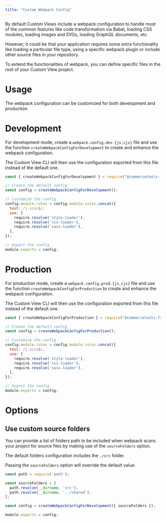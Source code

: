 ```yaml
---
title: "Custom Webpack Config"
---
```


By default Custom Views include a webpack configuration to handle most of the common features like code transformation via Babel, loading CSS modules, loading images and SVGs, loading GraphQL documents, etc.

However, it could be that your application requires some extra functionality like loading a particular file type, using a specific webpack plugin or include other source files in your repository.

To extend the functionalities of webpack, you can define specific files in the root of your Custom View project.

# Usage
The webpack configuration can be customized for both development and production.

# Development
For development mode, create a `webpack.config.dev.{js,cjs}` file and use the function `createWebpackConfigForDevelopment` to create and enhance the webpack configuration.

The Custom View CLI will then use the configuration exported from this file instead of the default one.

```js title="webpack.config.dev.cjs"
const { createWebpackConfigForDevelopment } = require("@commercetools-frontend/mc-scripts/webpack");

// Create the default config
const config = createWebpackConfigForDevelopment();

// Customize the config
config.module.rules = config.module.rules.concat({
  test: /\.scss$/,
  use: [
    require.resolve('style-loader'),
    require.resolve('css-loader'),
    require.resolve('sass-loader'),
  ],
});

// Export the config
module.exports = config;
```

# Production

For production mode, create a `webpack.config.prod.{js,cjs}` file and use the function `createWebpackConfigForProduction` to create and enhance the webpack configuration.

The Custom View CLI will then use the configuration exported from this file instead of the default one.

```js title="webpack.config.prod.cjs"
const { createWebpackConfigForProduction } = require("@commercetools-frontend/mc-scripts/webpack");

// Create the default config
const config = createWebpackConfigForProduction();

// Customize the config
config.module.rules = config.module.rules.concat({
  test: /\.scss$/,
  use: [
    require.resolve('style-loader'),
    require.resolve('css-loader'),
    require.resolve('sass-loader'),
  ],
});

// Export the config
module.exports = config;
```

# Options

## Use custom source folders
You can provide a list of folders path to be included when webpack scans your project for source files by making use of the `sourceFolders` option.

<Info>

The default folders configuration includes the `./src` folder.

Passing the `sourceFolders` option will override the default value.

</Info>

```js title="webpack.config.dev.cjs"
const path = require('path');

const sourceFolders = [
  path.resolve(__dirname, 'src'),
  path.resolve(__dirname, '../shared'),
];

const config = createWebpackConfigForDevelopment({ sourceFolders });

module.exports = config;
```
